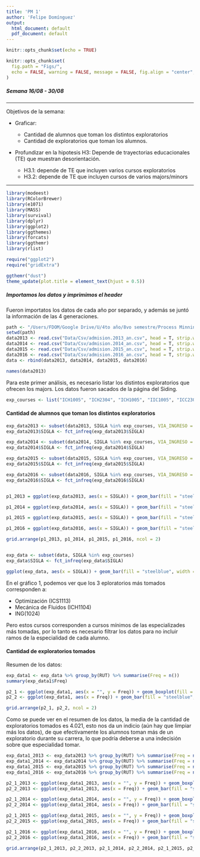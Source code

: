 ```yaml
---
title: 'PM 1'
author: 'Felipe Domínguez'
output:
  html_document: default
  pdf_document: default
---
```


```r
knitr::opts_chunk$set(echo = TRUE)
```

```r
knitr::opts_chunk$set(
  fig.path = "Figs/",
  echo = FALSE, warning = FALSE, message = FALSE, fig.align = "center", fig.show = 'hold', fig.width = 12, fig.height = 9
)
```

##### Semana 16/08 - 30/08  

___

Objetivos de la semana:     

* Graficar:  

    + Cantidad de alumnos que toman los distintos exploratorios  
    + Cantidad de exploratorios que toman los alumnos.  
    


* Profundizar en la hipotesis H3: Depende de trayectorias educacionales (TE) que muestran desorientación.  

	+ H3.1: depende de TE que incluyen varios cursos exploratorios  
	+ H3.2: depende de TE que incluyen cursos de varios majors/minors  
	
___  


\newline  

```r
library(modeest)
library(RColorBrewer)
library(e1071)
library(MASS)
library(survival)
library(dplyr)
library(ggplot2)
library(ggthemes)
library(forcats)
library(ggthemr)
library(rlist)

require("ggplot2")
require("gridExtra")

ggthemr("dust")
theme_update(plot.title = element_text(hjust = 0.5))
```

##### Importamos los datos y imprimimos el header
Fueron importatos los datos de cada año por separado, y además se juntó la información de las 4 generaciones.

```r
path <- "/Users/FDOM/Google Drive/U/4to año/8vo semestre/Process Minning iPre/iPre-Process-Minning"
setwd(path)
data2013 <- read.csv("Data/Csv/admision.2013_an.csv", head = T, strip.white = T, stringsAsFactors = T, encoding = "latin1", fill = T)
data2014 <- read.csv("Data/Csv/admision.2014_an.csv", head = T, strip.white = T, stringsAsFactors = T, encoding = "latin1", fill = T)
data2015 <- read.csv("Data/Csv/admision.2015_an.csv", head = T, strip.white = T, stringsAsFactors = T, encoding = "latin1", fill = T)
data2016 <- read.csv("Data/Csv/admision.2016_an.csv", head = T, strip.white = T, stringsAsFactors = T, encoding = "latin1", fill = T)
data <- rbind(data2013, data2014, data2015, data2016)

names(data2013)

```



Para este primer análisis, es necesario listar los distintos exploratorios que ofrecen los majors. Los datos fueron sacados de la página del Siding.

```r
exp_courses <- list("ICH1005", "ICH2304", "ICH1005", "IIC1005", "ICC2304", "IEE1100", "ICE2005", "ICE2623", "ICH1104", "ICH1005", "ICS1113", "ICM1001", "ICM2313", "IMM1003", "IIQ1001", "ICT2904", "ING1024", "IMM2003", "IQQ2663", "IBM1005", "ING1015", "IMT1001", "IRB1001", "IRB2001", "AQH0000")
```
  
\newline  

  
#### Cantidad de alumnos que toman los distintos exploratorios  
  
```r
exp_data2013 <- subset(data2013, SIGLA %in% exp_courses, VIA_INGRESO = "ORDINARIA PAA")
exp_data2013$SIGLA <- fct_infreq(exp_data2013$SIGLA)

exp_data2014 <- subset(data2014, SIGLA %in% exp_courses, VIA_INGRESO = "ORDINARIA PAA")
exp_data2014$SIGLA <- fct_infreq(exp_data2014$SIGLA)

exp_data2015 <- subset(data2015, SIGLA %in% exp_courses, VIA_INGRESO = "ORDINARIA PAA")
exp_data2015$SIGLA <- fct_infreq(exp_data2015$SIGLA)

exp_data2016 <- subset(data2016, SIGLA %in% exp_courses, VIA_INGRESO = "ORDINARIA PAA")
exp_data2016$SIGLA <- fct_infreq(exp_data2016$SIGLA)


p1_2013 = ggplot(exp_data2013, aes(x = SIGLA)) + geom_bar(fill = "steelblue", width = 0.5) + theme(axis.text.x = element_text(angle = 45, hjust = 1), plot.title = element_text(hjust = 0.5), axis.text = element_text(size = 9)) + labs(x = "Sigla", y = "Freq", title = "Cantidad alumnos por exploratorios 2013")

p1_2014 = ggplot(exp_data2014, aes(x = SIGLA)) + geom_bar(fill = "steelblue", width = 0.5) + theme(axis.text.x = element_text(angle = 45, hjust = 1), plot.title = element_text(hjust = 0.5), axis.text = element_text(size = 9)) + labs(x = "Sigla", y = "Freq", title = "Cantidad alumnos por exploratorios 2014")

p1_2015 = ggplot(exp_data2015, aes(x = SIGLA)) + geom_bar(fill = "steelblue", width = 0.5) + theme(axis.text.x = element_text(angle = 45, hjust = 1), plot.title = element_text(hjust = 0.5), axis.text = element_text(size = 9)) + labs(x = "Sigla", y = "Freq", title = "Cantidad alumnos por exploratorios 2015")

p1_2016 = ggplot(exp_data2016, aes(x = SIGLA)) + geom_bar(fill = "steelblue", width = 0.5) + theme(axis.text.x = element_text(angle = 45, hjust = 1), plot.title = element_text(hjust = 0.5), axis.text = element_text(size = 9)) + labs(x = "Sigla", y = "Freq", title = "Cantidad alumnos por exploratorios 2016")

grid.arrange(p1_2013, p1_2014, p1_2015, p1_2016, ncol = 2)


exp_data <- subset(data, SIGLA %in% exp_courses)
exp_data$SIGLA <- fct_infreq(exp_data$SIGLA)

ggplot(exp_data, aes(x = SIGLA)) + geom_bar(fill = "steelblue", width = 0.5) + theme(axis.text.x = element_text(angle = 45, hjust = 1), plot.title = element_text(hjust = 0.5), axis.text = element_text(size = 9)) + labs(x = "Sigla", y = "Freq", title = "Cantidad alumnos por exploratorios 2013-2016")

```
  
  
En el gráfico 1, podemos ver que los 3 eploratorios más tomados corresponden a:  

  - Optimización (ICS1113)  
  - Mecánica de Fluidos (ICH1104)  
  - ING(1024)  
  
Pero estos cursos corresponden a cursos mínimos de las especializades más tomadas, por lo tanto es necesario filtrar los datos para no incluir ramos de la especialidad de cada alumno.   


\newline    
#### Cantidad de exploratorios tomados  

Resumen de los datos:  

```R
exp_data1 <- exp_data %>% group_by(RUT) %>% summarise(Freq = n())
summary(exp_data1$Freq)

p2_1 <- ggplot(exp_data1, aes(x = "", y = Freq)) + geom_boxplot(fill = "steelblue") + coord_cartesian(ylim = c(0, 11)) + labs(x = "", y = "Freq", title = "Cantidad de exploratorios tomados 2013-2016") + scale_y_continuous(name = "Cantidad tomada", limits = c(0, 11), breaks = seq(0, 11, 1))
p2_2 <- ggplot(exp_data1, aes(x = Freq)) + geom_bar(fill = "steelblue", width = 0.5) + labs(x = "Cantidad tomada", y = "Freq", title = "Cantidad de exploratorios tomados 2013-2016") + theme(axis.text.x = element_text(angle = 45, hjust = 1)) + scale_x_continuous(name = "Cantidad tomada", limits = c(0, 11), breaks = seq(0, 11, 1))

grid.arrange(p2_1, p2_2, ncol = 2)
```

Como se puede ver en el resumen de los datos, la media de la cantidad de exploratorios tomados es 4.021, esto nos da un indicio (aún hay que limpiar más los datos), de que efectivamente los alumnos toman más de un exploratorio durante su carrera, lo que podría deberse a una indecisión sobre que especialidad tomar.

\newline

```r
exp_data1_2013 <- exp_data2013 %>% group_by(RUT) %>% summarise(Freq = n())
exp_data1_2014 <- exp_data2014 %>% group_by(RUT) %>% summarise(Freq = n())
exp_data1_2015 <- exp_data2015 %>% group_by(RUT) %>% summarise(Freq = n())
exp_data1_2016 <- exp_data2016 %>% group_by(RUT) %>% summarise(Freq = n())

p2_1_2013 <- ggplot(exp_data1_2013, aes(x = "", y = Freq)) + geom_boxplot(fill = "steelblue") + coord_cartesian(ylim = c(0, 11)) + labs(x = "", y = "Freq", title = "Cantidad de exploratorios tomados 2013") + scale_y_continuous(name = "Cantidad tomada", limits = c(0, 11), breaks = seq(0, 11, 1))
p2_2_2013 <- ggplot(exp_data1_2013, aes(x = Freq)) + geom_bar(fill = "steelblue", width = 0.5) + labs(x = "Cantidad tomada", y = "Freq", title = "Cantidad de exploratorios tomados 2013") + theme(axis.text.x = element_text(angle = 45, hjust = 1)) + scale_x_continuous(name = "Cantidad tomada", limits = c(0, 11), breaks = seq(0, 11, 1))

p2_1_2014 <- ggplot(exp_data1_2014, aes(x = "", y = Freq)) + geom_boxplot(fill = "steelblue") + coord_cartesian(ylim = c(0, 11)) + labs(x = "", y = "Freq", title = "Cantidad de exploratorios tomados 2014") + scale_y_continuous(name = "Cantidad tomada", limits = c(0, 11), breaks = seq(0, 11, 1))
p2_2_2014 <- ggplot(exp_data1_2014, aes(x = Freq)) + geom_bar(fill = "steelblue", width = 0.5) + labs(x = "Cantidad tomada", y = "Freq", title = "Cantidad de exploratorios tomados 2014") + theme(axis.text.x = element_text(angle = 45, hjust = 1)) + scale_x_continuous(name = "Cantidad tomada", limits = c(0, 11), breaks = seq(0, 11, 1))

p2_1_2015 <- ggplot(exp_data1_2015, aes(x = "", y = Freq)) + geom_boxplot(fill = "steelblue") + coord_cartesian(ylim = c(0, 11)) + labs(x = "", y = "Freq", title = "Cantidad de exploratorios tomados 2015") + scale_y_continuous(name = "Cantidad tomada", limits = c(0, 11), breaks = seq(0, 11, 1))
p2_2_2015 <- ggplot(exp_data1_2015, aes(x = Freq)) + geom_bar(fill = "steelblue", width = 0.5) + labs(x = "Cantidad tomada", y = "Freq", title = "Cantidad de exploratorios tomados 2015") + theme(axis.text.x = element_text(angle = 45, hjust = 1)) + scale_x_continuous(name = "Cantidad tomada", limits = c(0, 11), breaks = seq(0, 11, 1))

p2_1_2016 <- ggplot(exp_data1_2016, aes(x = "", y = Freq)) + geom_boxplot(fill = "steelblue") + coord_cartesian(ylim = c(0, 11)) + labs(x = "", y = "Freq", title = "Cantidad de exploratorios tomados 2016") + scale_y_continuous(name = "Cantidad tomada", limits = c(0, 11), breaks = seq(0, 11, 1))
p2_2_2016 <- ggplot(exp_data1_2016, aes(x = Freq)) + geom_bar(fill = "steelblue", width = 0.5) + labs(x = "Cantidad tomada", y = "Freq", title = "Cantidad de exploratorios tomados 2016") + theme(axis.text.x = element_text(angle = 45, hjust = 1)) + scale_x_continuous(name = "Cantidad tomada", limits = c(0, 11), breaks = seq(0, 11, 1))

grid.arrange(p2_1_2013, p2_2_2013, p2_1_2014, p2_2_2014, p2_1_2015, p2_2_2015, p2_1_2016, p2_2_2016, ncol = 2)

```

\newline


